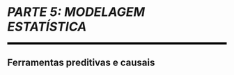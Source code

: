 
```{=latex}
\cftaddtitleline{toc}{chapter}{\rule{\textwidth}{0.4pt}}{}
```

# *PARTE 5: MODELAGEM ESTATÍSTICA* {#parte-5 .unnumbered}

<!--script for generating HORIZONTAL LINE-->
<hr style="height:5px;border-width:0;color:black;background-color:black">

## Ferramentas preditivas e causais {.unnumbered}

```{=latex}
\markboth{}{}
\par\noindent\rule{\textwidth}{0.05in}
```
